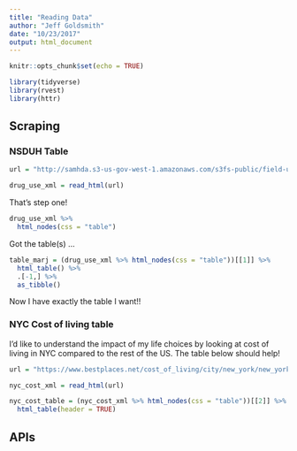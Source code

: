 ```yaml
---
title: "Reading Data"
author: "Jeff Goldsmith"
date: "10/23/2017"
output: html_document
---
```


```r
knitr::opts_chunk$set(echo = TRUE)

library(tidyverse)
library(rvest)
library(httr)
```

## Scraping

### NSDUH Table

```r
url = "http://samhda.s3-us-gov-west-1.amazonaws.com/s3fs-public/field-uploads/2k15StateFiles/NSDUHsaeShortTermCHG2015.htm"

drug_use_xml = read_html(url)
```

That's step one!

```r
drug_use_xml %>%
  html_nodes(css = "table")
```

Got the table(s) ...

```r
table_marj = (drug_use_xml %>% html_nodes(css = "table"))[[1]] %>%
  html_table() %>%
  .[-1,] %>% 
  as_tibble()
```

Now I have exactly the table I want!!

### NYC Cost of living table

I'd like to understand the impact of my life choices by looking at cost of living in NYC compared to the rest of the US. The table below should help!

```r
url = "https://www.bestplaces.net/cost_of_living/city/new_york/new_york"

nyc_cost_xml = read_html(url)

nyc_cost_table = (nyc_cost_xml %>% html_nodes(css = "table"))[[2]] %>% 
  html_table(header = TRUE)
```




## APIs


